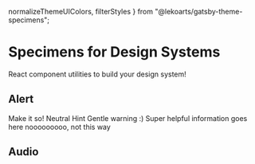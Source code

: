   normalizeThemeUIColors,
  filterStyles
} from "@lekoarts/gatsby-theme-specimens";

# Specimens for Design Systems

React component utilities to build your design system!

<TableOfContents />

## Alert

<Alert type="success">Make it so!</Alert>
<Alert type="hint">Neutral Hint</Alert>
<Alert type="warning">Gentle warning :)</Alert>
<Alert type="info">Super helpful information goes here</Alert>
<Alert type="danger">nooooooooo, not this way</Alert>

## Audio

<Audio
  src="sounds/through_the_gate.mp3"
  name="Through the Gate"
  desc="Hundreds of years in the future, in a colonized Solar System, police detective Josephus Miller, born on Ceres in the asteroid belt, is sent to find a missing young woman, Juliette 'Julie' Andromeda Mao. James Holden, Executive Officer of the ice hauler Canterbury, is involved in a tragic incident that threatens to destabilize the uneasy peace between Earth, Mars and the Belt."
/>

<Audio src="sounds/through_the_gate.mp3" />

## Border Radius

<BorderRadius radii={theme.radii} />

## Color Row

<ColorRow color="#000" name="Blackness" prefix="Dark - " />

## Color Swatch

<ColorSwatch color="#2d3748" name="Blueish" />
<ColorSwatch color="#fff" />
<ColorSwatch color="#667eea" name="Swift" />

## Download

<Download
  name="Gatsby Themes Wallpaper"
  notes="Use for Social Media previews"
  src="downloads/gatsby-themes-wallpaper.jpg"
/>

<Download name="Logo" bg="black" src="downloads/logo.png" />

## Font Family

<FontFamily fonts={theme.fonts} />

## Font Size

<FontSize fontSizes={theme.fontSizes} />

## Font Weight

<FontWeight fontWeights={theme.fontWeights} />

## Heading

<Heading
  styles={filterStyles({
    input: theme.styles,
    allowed: [`h1`, `h2`, `h3`, `h4`, `h5`, `h6`]
  })}
  theme={theme}
/>

## Palette: Color Rows

<Palette
  colors={normalizeThemeUIColors({ colors: theme.colors.indigo })}
  prefix="Indigo - "
/>

## Palette: Color Swatches

<Palette
  colors={normalizeThemeUIColors({ colors: theme.colors })}
  single
  minimal
  mode="swatch"
/>

## Sizes

<Table
  columns={[`120px 1fr`]}
  titles={[`Token`, `Value`]}
  className="sizes-table"
>
  {Object.entries(theme.sizes).map(([key, value]) => (
    <div key={key}>
      <div>{key}</div>
      <div>{value}</div>
    </div>
  ))}
</Table>

## Shadows

<Shadow shadows={theme.shadows} />

## Space

<Space space={theme.space} />

## Video

<Video
  name="LekoArts Intro"
  src="videos/intro.mp4"
  poster="videos/intro_poster.jpg"
/>
